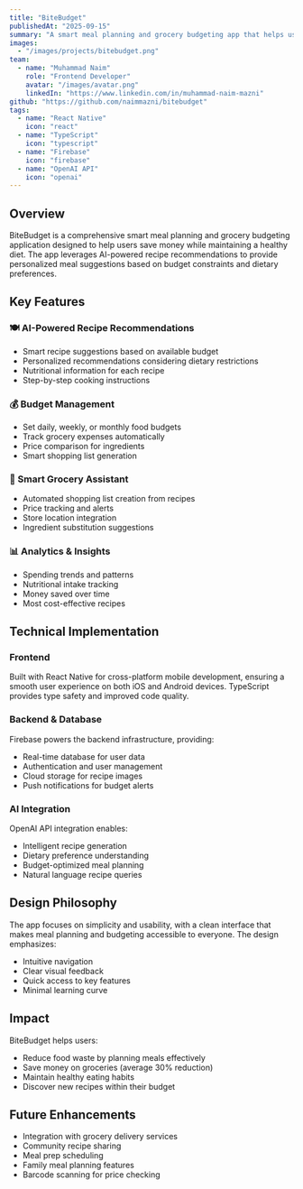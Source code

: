 ```yaml
---
title: "BiteBudget"
publishedAt: "2025-09-15"
summary: "A smart meal planning and grocery budgeting app that helps users save money while eating healthy through AI-powered recipe recommendations."
images:
  - "/images/projects/bitebudget.png"
team:
  - name: "Muhammad Naim"
    role: "Frontend Developer"
    avatar: "/images/avatar.png"
    linkedIn: "https://www.linkedin.com/in/muhammad-naim-mazni"
github: "https://github.com/naimmazni/bitebudget"
tags:
  - name: "React Native"
    icon: "react"
  - name: "TypeScript"
    icon: "typescript"
  - name: "Firebase"
    icon: "firebase"
  - name: "OpenAI API"
    icon: "openai"
---
```


## Overview

BiteBudget is a comprehensive smart meal planning and grocery budgeting application designed to help users save money while maintaining a healthy diet. The app leverages AI-powered recipe recommendations to provide personalized meal suggestions based on budget constraints and dietary preferences.

## Key Features

### 🍽️ AI-Powered Recipe Recommendations

- Smart recipe suggestions based on available budget
- Personalized recommendations considering dietary restrictions
- Nutritional information for each recipe
- Step-by-step cooking instructions

### 💰 Budget Management

- Set daily, weekly, or monthly food budgets
- Track grocery expenses automatically
- Price comparison for ingredients
- Smart shopping list generation

### 🛒 Smart Grocery Assistant

- Automated shopping list creation from recipes
- Price tracking and alerts
- Store location integration
- Ingredient substitution suggestions

### 📊 Analytics & Insights

- Spending trends and patterns
- Nutritional intake tracking
- Money saved over time
- Most cost-effective recipes

## Technical Implementation

### Frontend

Built with React Native for cross-platform mobile development, ensuring a smooth user experience on both iOS and Android devices. TypeScript provides type safety and improved code quality.

### Backend & Database

Firebase powers the backend infrastructure, providing:

- Real-time database for user data
- Authentication and user management
- Cloud storage for recipe images
- Push notifications for budget alerts

### AI Integration

OpenAI API integration enables:

- Intelligent recipe generation
- Dietary preference understanding
- Budget-optimized meal planning
- Natural language recipe queries

## Design Philosophy

The app focuses on simplicity and usability, with a clean interface that makes meal planning and budgeting accessible to everyone. The design emphasizes:

- Intuitive navigation
- Clear visual feedback
- Quick access to key features
- Minimal learning curve

## Impact

BiteBudget helps users:

- Reduce food waste by planning meals effectively
- Save money on groceries (average 30% reduction)
- Maintain healthy eating habits
- Discover new recipes within their budget

## Future Enhancements

- Integration with grocery delivery services
- Community recipe sharing
- Meal prep scheduling
- Family meal planning features
- Barcode scanning for price checking
